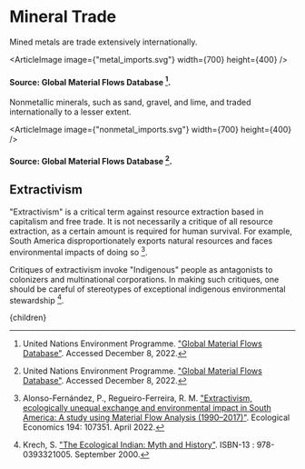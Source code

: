


# Mineral Trade

Mined metals are trade extensively internationally.

<ArticleImage image={"metal_imports.svg"} width={700} height={400} />
#### Source: Global Material Flows Database [^3].

Nonmetallic minerals, such as sand, gravel, and lime, and traded internationally to a lesser extent.

<ArticleImage image={"nonmetal_imports.svg"} width={700} height={400} />
#### Source: Global Material Flows Database [^3].

## Extractivism

"Extractivism" is a critical term against resource extraction based in capitalism and free trade. It is not necessarily a critique of all resource extraction, as a certain amount is required for human survival. For example, South America disproportionately exports natural resources and faces environmental impacts of doing so [^1].

Critiques of extractivism invoke "Indigenous" people as antagonists to colonizers and multinational corporations. In making such critiques, one should be careful of stereotypes of exceptional indigenous environmental stewardship [^2].

[^1]: Alonso-Fernández, P., Regueiro-Ferreira, R. M. ["Extractivism, ecologically unequal exchange and environmental impact in South America: A study using Material Flow Analysis (1990–2017)"](https://www.sciencedirect.com/science/article/pii/S0921800922000131). Ecological Economics 194: 107351. April 2022.

[^2]: Krech, S. ["The Ecological Indian: Myth and History"](https://www.amazon.com/Ecological-Indian-Myth-History/dp/0393321002). ISBN-13 ‏:‎ 978-0393321005. September 2000.

[^3]: United Nations Environment Programme. ["Global Material Flows Database"](https://www.resourcepanel.org/global-material-flows-database). Accessed December 8, 2022.

  <Article 
    focusAreaUrl={focusAreaUrl} 
    hierarchy={hierarchy} 
    site={site}
  >
    {children}
  </Article>